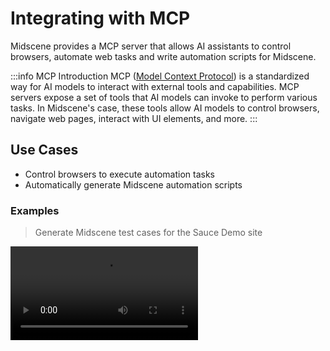 
# Integrating with MCP

Midscene provides a MCP server that allows AI assistants to control browsers, automate web tasks and write automation scripts for Midscene.

:::info MCP Introduction
MCP ([Model Context Protocol](https://modelcontextprotocol.io/introduction)) is a standardized way for AI models to interact with external tools and capabilities. MCP servers expose a set of tools that AI models can invoke to perform various tasks. In Midscene's case, these tools allow AI models to control browsers, navigate web pages, interact with UI elements, and more.
:::

## Use Cases

* Control browsers to execute automation tasks
* Automatically generate Midscene automation scripts

### Examples

> Generate Midscene test cases for the Sauce Demo site

<video src="https://lf3-static.bytednsdoc.com/obj/eden-cn/ozpmyhn_lm_hymuPild/ljhwZthlaukjlkulzlp/midscene/midscene-mcp-Sauce-Demo.mp4" controls/>


## Setting Up Midscene MCP

### Prerequisites

1. An OpenAI API key or another supported AI model provider. For more information, see [Choosing an AI Model](./choose-a-model).
2. For Chrome browser integration (Bridge Mode):
   - Install the Midscene Chrome extension (download from [Chrome Web Extension](https://chromewebstore.google.com/detail/midscenejs/gbldofcpkknbggpkmbdaefngejllnief?hl=en&utm_source=ext_sidebar))
   - Switch to "Bridge Mode" in the extension and click "Allow Connection"

### Configuration

Add the Midscene MCP server to your MCP configuration:

```json
{
  "mcpServers": {
    "mcp-midscene": {
      "command": "npx",
      "args": ["-y", "@midscene/mcp"],
      "env": {
        "MIDSCENE_OPENAI_INIT_CONFIG_JSON": "REPLACE_WITH_YOUR_OPENAI_INIT_CONFIG_JSON",
        "MIDSCENE_MODEL_NAME": "REPLACE_WITH_YOUR_MODEL_NAME",
        "OPENAI_API_KEY": "REPLACE_WITH_YOUR_OPENAI_API_KEY",
        "MCP_SERVER_REQUEST_TIMEOUT": "800000"
      }
    }
  }
}
```

For more information about configuring AI models, see [Choosing an AI Model](./choose-a-model).

## Available Tools

Midscene MCP provides the following browser automation tools:

| Category | Tool Name | Description |
|---------|---------|---------|
| **Navigation** | midscene_navigate | Navigate to a specified URL in the current tab |
| **Tab Management** | midscene_get_tabs | Get a list of all open browser tabs |
| | midscene_set_active_tab | Switch to a specific tab by ID |
| **Page Interaction** | midscene_aiTap | Click on an element described in natural language |
| | midscene_aiInput | Input text into a form field or element |
| | midscene_aiHover | Hover over an element |
| | midscene_aiKeyboardPress | Press a specific keyboard key |
| | midscene_aiScroll | Scroll the page or a specific element |
| **Verification and Observation** | midscene_aiWaitFor | Wait for a condition to be true on the page |
| | midscene_aiAssert | Assert that a condition is true on the page |
| | midscene_screenshot | Take a screenshot of the current page |

### Navigation

- **midscene_navigate**: Navigate to a specified URL in the current tab
  ```
  Parameters:
  - url: The URL to navigate to
  ```

### Tab Management

- **midscene_get_tabs**: Get a list of all open browser tabs, including their IDs, titles, and URLs
  ```
  Parameters: None
  ```

- **midscene_set_active_tab**: Switch to a specific tab by ID
  ```
  Parameters:
  - tabId: The ID of the tab to activate
  ```

### Page Interaction

- **midscene_aiTap**: Click on an element described in natural language
  ```
  Parameters:
  - locate: Natural language description of the element to click
  ```

- **midscene_aiInput**: Input text into a form field or element
  ```
  Parameters:
  - value: The text to input
  - locate: Natural language description of the element to input text into
  ```

- **midscene_aiHover**: Hover over an element
  ```
  Parameters:
  - locate: Natural language description of the element to hover over
  ```

- **midscene_aiKeyboardPress**: Press a specific keyboard key
  ```
  Parameters:
  - key: The key to press (e.g., 'Enter', 'Tab', 'Escape')
  - locate: (Optional) Description of element to focus before pressing the key
  - deepThink: (Optional) If true, uses more precise element location
  ```

- **midscene_aiScroll**: Scroll the page or a specific element
  ```
  Parameters:
  - direction: 'up', 'down', 'left', or 'right'
  - scrollType: 'once', 'untilBottom', 'untilTop', 'untilLeft', or 'untilRight'
  - distance: (Optional) Distance to scroll in pixels
  - locate: (Optional) Description of the element to scroll
  - deepThink: (Optional) If true, uses more precise element location
  ```

### Verification and Observation

- **midscene_aiWaitFor**: Wait for a condition to be true on the page
  ```
  Parameters:
  - assertion: Natural language description of the condition to wait for
  - timeoutMs: (Optional) Maximum time to wait in milliseconds
  - checkIntervalMs: (Optional) How often to check the condition
  ```

- **midscene_aiAssert**: Assert that a condition is true on the page
  ```
  Parameters:
  - assertion: Natural language description of the condition to check
  ```

- **midscene_screenshot**: Take a screenshot of the current page
  ```
  Parameters:
  - name: Name for the screenshot
  ```

## Available Resources

Midscene MCP provides the following resources to help you combine AI assistants' understanding of Midscene API and test cases to automatically generate test cases:

| Resource Name | URI | Description |
|---------|-----|------|
| **playwright-example** | file:///playwright-example.mdx | Playwright automation testing code examples showing how to use Playwright for browser automation |
| **midscene-api-docs** | file:///midscene-api-docs.mdx | Midscene API documentation, detailing the APIs and usage methods |

## Common Issues

### What advantages does Midscene MCP have over other browser MCPs?

- Midscene MCP supports Bridge mode by default, allowing you to **directly control your current browser** without needing to **log in again or download a browser**
- Midscene MCP includes built-in optimal prompt templates and operation execution practices for browser page control, providing **more stable and reliable browser automation experiences** compared to other MCP implementations
- Midscene MCP automatically generates execution case reports after completing tasks, allowing you to **view the execution process at any time**

### Local port conflicts when multiple Clients are used

> Problem description

When users simultaneously use Midscene MCP in multiple local clients (Claude Desktop, Cursor MCP, etc.), port conflicts may occur causing server errors

> Solution

- Temporarily close the MCP server in the extra clients
- Execute the command:

```bash
lsof -i:3766 | awk 'NR>1 {print $2}' | xargs -r kill -9
```

